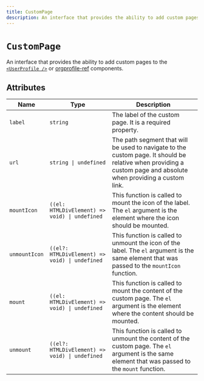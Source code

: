 ```yaml
---
title: CustomPage
description: An interface that provides the ability to add custom pages to the <UserProfile /> or <OrganizationProfile /> components.
---
```


# `CustomPage`

An interface that provides the ability to add custom pages to the [`<UserProfile />`][userprofile-ref] or [orgprofile-ref] components.

## Attributes

| Name | Type | Description |
| --- | --- | --- |
| `label` | `string` | The label of the custom page. It is a required property. |
| `url` | `string \| undefined` | The path segment that will be used to navigate to the custom page. It should be relative when providing a custom page and absolute when providing a custom link. |
| `mountIcon` | `((el: HTMLDivElement) => void) \| undefined` | This function is called to mount the icon of the label. The `el` argument is the element where the icon should be mounted. |
| `unmountIcon` | `((el?: HTMLDivElement) => void) \| undefined` | This function is called to unmount the icon of the label. The `el` argument is the same element that was passed to the `mountIcon` function. |
| `mount` | `((el: HTMLDivElement) => void) \| undefined` | This function is called to mount the content of the custom page. The `el` argument is the element where the content should be mounted. |
| `unmount` | `((el?: HTMLDivElement) => void) \| undefined` | This function is called to unmount the content of the custom page. The `el` argument is the same element that was passed to the `mount` function. |

[userprofile-ref]: /docs/components/user/user-profile
[orgprofile-ref]: /docs/components/organization/organization-profile